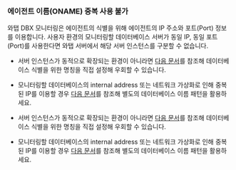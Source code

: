 ### 에이전트 이름(ONAME) 중복 사용 불가

와탭 DBX 모니터링은 에이전트의 식별을 위해 에이전트의 IP 주소와 포트(Port) 정보를 이용합니다. 사용자 환경의 모니터링할 데이터베이스 서버가 동일 IP, 동일 포트(Port)를 사용한다면 와탭 서버에서 해당 서버 인스턴스를 구분할 수 없습니다.

<Xclude product="oracle-dma">

* 서버 인스턴스가 동적으로 확장되는 환경이 아니라면 [다음 문서](agent-dbx-settings#naming)를 참조해 데이터베이스 식별을 위한 명칭을 직접 설정해 우회할 수 있습니다.

* 모니터링할 데이터베이스의 internal address 또는 네트워크 가상화로 인해 중복된 IP를 이용할 경우 [다음 문서](agent-dbx-settings#naming)를 참조해 별도의 데이터베이스 이름 패턴을 활용하세요.

</Xclude>

<InDoc product="oracle-dma">

* 서버 인스턴스가 동적으로 확장되는 환경이 아니라면 [다음 문서](agent-settings#naming)를 참조해 데이터베이스 식별을 위한 명칭을 직접 설정해 우회할 수 있습니다.

* 모니터링할 데이터베이스의 internal address 또는 네트워크 가상화로 인해 중복된 IP를 이용할 경우 [다음 문서](agent-settings#naming)를 참조해 별도의 데이터베이스 이름 패턴을 활용하세요.

</InD>